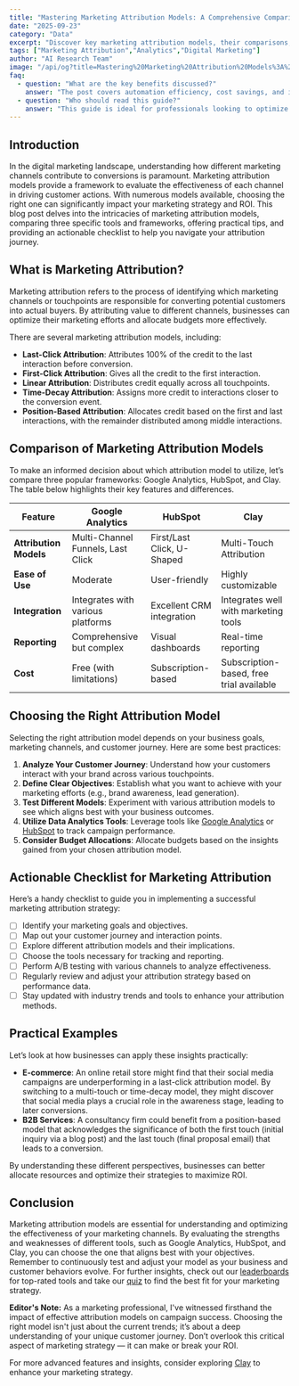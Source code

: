 ```yaml
---
title: "Mastering Marketing Attribution Models: A Comprehensive Comparison"
date: "2025-09-23"
category: "Data"
excerpt: "Discover key marketing attribution models, their comparisons, and actionable tips to enhance your marketing strategy."
tags: ["Marketing Attribution","Analytics","Digital Marketing"]
author: "AI Research Team"
image: "/api/og?title=Mastering%20Marketing%20Attribution%20Models%3A%20A%20Comprehensive%20Comparison&type=blog&category=Data"
faq:
  - question: "What are the key benefits discussed?"
    answer: "The post covers automation efficiency, cost savings, and implementation strategies for data tools."
  - question: "Who should read this guide?"
    answer: "This guide is ideal for professionals looking to optimize their data workflows with AI-powered solutions."
---
```


## Introduction
In the digital marketing landscape, understanding how different marketing channels contribute to conversions is paramount. Marketing attribution models provide a framework to evaluate the effectiveness of each channel in driving customer actions. With numerous models available, choosing the right one can significantly impact your marketing strategy and ROI. This blog post delves into the intricacies of marketing attribution models, comparing three specific tools and frameworks, offering practical tips, and providing an actionable checklist to help you navigate your attribution journey.

## What is Marketing Attribution?
Marketing attribution refers to the process of identifying which marketing channels or touchpoints are responsible for converting potential customers into actual buyers. By attributing value to different channels, businesses can optimize their marketing efforts and allocate budgets more effectively. 

There are several marketing attribution models, including:
- **Last-Click Attribution**: Attributes 100% of the credit to the last interaction before conversion.
- **First-Click Attribution**: Gives all the credit to the first interaction.
- **Linear Attribution**: Distributes credit equally across all touchpoints.
- **Time-Decay Attribution**: Assigns more credit to interactions closer to the conversion event.
- **Position-Based Attribution**: Allocates credit based on the first and last interactions, with the remainder distributed among middle interactions.

## Comparison of Marketing Attribution Models
To make an informed decision about which attribution model to utilize, let’s compare three popular frameworks: Google Analytics, HubSpot, and Clay. The table below highlights their key features and differences.

| Feature                | Google Analytics                   | HubSpot                          | Clay                                 |
|------------------------|-----------------------------------|----------------------------------|--------------------------------------|
| **Attribution Models** | Multi-Channel Funnels, Last Click | First/Last Click, U-Shaped      | Multi-Touch Attribution              |
| **Ease of Use**       | Moderate                          | User-friendly                   | Highly customizable                  |
| **Integration**        | Integrates with various platforms | Excellent CRM integration        | Integrates well with marketing tools  |
| **Reporting**          | Comprehensive but complex         | Visual dashboards                | Real-time reporting                   |
| **Cost**               | Free (with limitations)           | Subscription-based               | Subscription-based, free trial available |

## Choosing the Right Attribution Model
Selecting the right attribution model depends on your business goals, marketing channels, and customer journey. Here are some best practices:

1. **Analyze Your Customer Journey**: Understand how your customers interact with your brand across various touchpoints.
2. **Define Clear Objectives**: Establish what you want to achieve with your marketing efforts (e.g., brand awareness, lead generation).
3. **Test Different Models**: Experiment with various attribution models to see which aligns best with your business outcomes.
4. **Utilize Data Analytics Tools**: Leverage tools like [Google Analytics](https://analytics.google.com) or [HubSpot](https://www.hubspot.com) to track campaign performance.
5. **Consider Budget Allocations**: Allocate budgets based on the insights gained from your chosen attribution model.

## Actionable Checklist for Marketing Attribution
Here’s a handy checklist to guide you in implementing a successful marketing attribution strategy:

- [ ] Identify your marketing goals and objectives.
- [ ] Map out your customer journey and interaction points.
- [ ] Explore different attribution models and their implications.
- [ ] Choose the tools necessary for tracking and reporting.
- [ ] Perform A/B testing with various channels to analyze effectiveness.
- [ ] Regularly review and adjust your attribution strategy based on performance data.
- [ ] Stay updated with industry trends and tools to enhance your attribution methods.

## Practical Examples
Let’s look at how businesses can apply these insights practically:
- **E-commerce**: An online retail store might find that their social media campaigns are underperforming in a last-click attribution model. By switching to a multi-touch or time-decay model, they might discover that social media plays a crucial role in the awareness stage, leading to later conversions.
- **B2B Services**: A consultancy firm could benefit from a position-based model that acknowledges the significance of both the first touch (initial inquiry via a blog post) and the last touch (final proposal email) that leads to a conversion.

By understanding these different perspectives, businesses can better allocate resources and optimize their strategies to maximize ROI.

## Conclusion
Marketing attribution models are essential for understanding and optimizing the effectiveness of your marketing channels. By evaluating the strengths and weaknesses of different tools, such as Google Analytics, HubSpot, and Clay, you can choose the one that aligns best with your objectives. Remember to continuously test and adjust your model as your business and customer behaviors evolve. For further insights, check out our [leaderboards](/leaderboards) for top-rated tools and take our [quiz](/quiz) to find the best fit for your marketing strategy.

**Editor's Note:** As a marketing professional, I've witnessed firsthand the impact of effective attribution models on campaign success. Choosing the right model isn't just about the current trends; it’s about a deep understanding of your unique customer journey. Don’t overlook this critical aspect of marketing strategy — it can make or break your ROI.

For more advanced features and insights, consider exploring [Clay](https://clay.com?ref=agentmastery) to enhance your marketing strategy.
